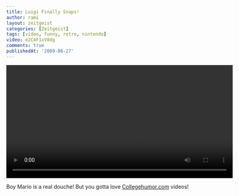 ```yaml
---
title: Luigi Finally Snaps!
author: rami
layout: zeitgeist
categories: [Zeitgeist]
tags: [video, funny, retro, nintendo]
video: e2C4F1xV8dg
comments: true
publishedAt: '2009-06-27'
---
```


<video controls width="600">
    <source src="/assets/videos/content/zeitgeist/luigi-finally-snaps.mp4"
            type="video/mp4"/>
    Sorry, your browser doesn't support embedded videos.
</video>

Boy Mario is a real douche! But you gotta love [Collegehumor.com](http://collegehumor.com) videos!
